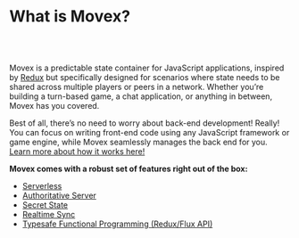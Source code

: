 # What is Movex?


<br/>
<MovexDiagram />
<br/>

Movex is a predictable state container for JavaScript applications, inspired by [Redux](https://redux.js.org/) but specifically designed for scenarios where state needs to be shared across multiple players or peers in a network. Whether you’re building a turn-based game, a chat application, or anything in between, Movex has you covered.

Best of all, there’s no need to worry about back-end development! Really! You can focus on writing front-end code using any JavaScript framework or game engine, while Movex seamlessly manages the back end for you. [Learn more about how it works here!](/docs/how)

**Movex comes with a robust set of features right out of the box:**

- [Serverless](/docs/features/serverless)
- [Authoritative Server](/docs/features/server_authoritative)
- [Secret State](/docs/features/private_state)
- [Realtime Sync](/docs/features/realtime)
- [Typesafe Functional Programming (Redux/Flux API)](/docs/features/functional)